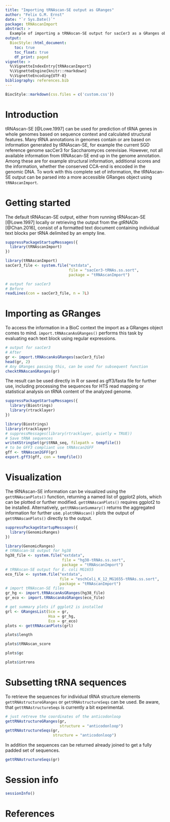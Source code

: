 ```yaml
---
title: "Importing tRNAscan-SE output as GRanges"
author: "Felix G.M. Ernst"
date: "`r Sys.Date()`"
package: tRNAscanImport
abstract: >
  Example of importing a tRNAscan-SE output for sacCer3 as a GRanges object
output:
  BiocStyle::html_document:
    toc: true
    toc_float: true
    df_print: paged
vignette: >
  %\VignetteIndexEntry{tRNAscanImport}
  %\VignetteEngine{knitr::rmarkdown}
  %\VignetteEncoding{UTF-8}
bibliography: references.bib
---
```


```r
BiocStyle::markdown(css.files = c('custom.css'))
```

# Introduction

tRNAscan-SE [@Lowe.1997] can be used for prediction of tRNA genes in whole
genomes based on sequence context and calculated structural features. Many tRNA
annotations in genomes contain or are based on information generated by
tRNAscan-SE, for example the current SGD reference genome sacCer3 for
Saccharomyces cerevisiae. However, not all available information from
tRNAscan-SE end up in the genome annotation. Among these are for example
structural information, additional scores and the information, whether the
conserved CCA-end is encoded in the genomic DNA. To work with this complete set
of information, the tRNAscan-SE output can be parsed into a more accessible
GRanges object using `tRNAscanImport`.

# Getting started

The default tRNAscan-SE output, either from running tRNAscan-SE [@Lowe.1997]
locally or retrieving the output from the gtRNADb [@Chan.2016], consist of a
formatted text document containing individual text blocks per tRNA delimited by
an empty line.
```r
suppressPackageStartupMessages({
  library(tRNAscanImport)
})
```
```r
library(tRNAscanImport)
sacCer3_file <- system.file("extdata",
                            file = "sacCer3-tRNAs.ss.sort",
                            package = "tRNAscanImport")

# output for sacCer3
# Before
readLines(con = sacCer3_file, n = 7L)
```

# Importing as GRanges

To access the information in a BioC context the import as a GRanges object
comes to mind. `import.tRNAscanAsGRanges()` performs this task by evaluating
each text block using regular expressions.

```r
# output for sacCer3
# After
gr <- import.tRNAscanAsGRanges(sacCer3_file)
head(gr, 2)
# Any GRanges passing this, can be used for subsequent function
checktRNAscanGRanges(gr)
```

The result can be used directly in R or saved as gff3/fasta file for further
use, including processing the sequences for HTS read mapping or statistical
analysis on tRNA content of the analyzed genome.
```r
suppressPackageStartupMessages({
  library(Biostrings)
  library(rtracklayer)
})
```
```r
library(Biostrings)
library(rtracklayer)
# suppressMessages(library(rtracklayer, quietly = TRUE))
# Save tRNA sequences
writeXStringSet(gr$tRNA_seq, filepath = tempfile())
# to be GFF3 compliant use tRNAscan2GFF
gff <- tRNAscan2GFF(gr)
export.gff3(gff, con = tempfile())
```

# Visualization

The tRNAscan-SE information can be visualized using the `gettRNAscanPlots()`
function, returning a named list of ggplot2 plots, which can be plotted or
further modified. `gettRNAscanPlots()` requires ggplot2 to be installed.
Alternatively, `gettRNAscanSummary()` returns the aggregated information for
further use. `plottRNAscan()` plots the output of `gettRNAscanPlots()`
directly to the output.
```r
suppressPackageStartupMessages({
  library(GenomicRanges)
})
```
```r
library(GenomicRanges)
# tRNAscan-SE output for hg38
hg38_file <- system.file("extdata",
                         file = "hg38-tRNAs.ss.sort",
                         package = "tRNAscanImport")
# tRNAscan-SE output for E. coli MG1655
eco_file <- system.file("extdata",
                        file = "eschColi_K_12_MG1655-tRNAs.ss.sort",
                        package = "tRNAscanImport")
# import tRNAscan-SE files
gr_hg <- import.tRNAscanAsGRanges(hg38_file)
gr_eco <- import.tRNAscanAsGRanges(eco_file)

# get summary plots if ggplot2 is installed
grl <- GRangesList(Sce = gr,
                   Hsa = gr_hg,
                   Eco = gr_eco)
plots <- gettRNAscanPlots(grl)
```
```r
plots$length
```
```r
plots$tRNAscan_score
```
```r
plots$gc
```
```r
plots$introns
```

# Subsetting tRNA sequences

To retrieve the sequences for individual tRNA structure elements 
`gettRNAstructureGRanges` or `gettRNAstructureSeqs` can be used. Be aware, that
`gettRNAstructureSeqs` is currently a bit experimental.

```r
# just retreve the coordinates of the anticodonloop
gettRNAstructureGRanges(gr,
                        structure = "anticodonloop")
gettRNAstructureSeqs(gr,
                     structure = "anticodonloop")
```

In addition the sequences can be returned already joined to get a fully padded
set of sequences.

```r
gettRNAstructureSeqs(gr)
```

# Session info

```r
sessionInfo()
```

# References
